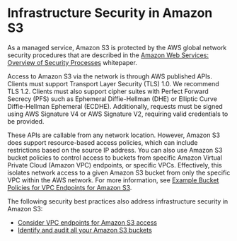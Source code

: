# Infrastructure Security in Amazon S3<a name="network-isolation"></a>

As a managed service, Amazon S3 is protected by the AWS global network security procedures that are described in the [Amazon Web Services: Overview of Security Processes](https://d0.awsstatic.com/whitepapers/Security/AWS_Security_Whitepaper.pdf) whitepaper\.

Access to Amazon S3 via the network is through AWS published APIs\. Clients must support Transport Layer Security \(TLS\) 1\.0\. We recommend TLS 1\.2\. Clients must also support cipher suites with Perfect Forward Secrecy \(PFS\) such as Ephemeral Diffie\-Hellman \(DHE\) or Elliptic Curve Diffie\-Hellman Ephemeral \(ECDHE\)\. Additionally, requests must be signed using AWS Signature V4 or AWS Signature V2, requiring valid credentials to be provided\.

These APIs are callable from any network location\. However, Amazon S3 does support resource\-based access policies, which can include restrictions based on the source IP address\. You can also use Amazon S3 bucket policies to control access to buckets from specific Amazon Virtual Private Cloud \(Amazon VPC\) endpoints, or specific VPCs\. Effectively, this isolates network access to a given Amazon S3 bucket from only the specific VPC within the AWS network\. For more information, see [Example Bucket Policies for VPC Endpoints for Amazon S3](example-bucket-policies-vpc-endpoint.md)\.

The following security best practices also address infrastructure security in Amazon S3:
+ [Consider VPC endpoints for Amazon S3 access](security-best-practices.md#end-points)
+ [Identify and audit all your Amazon S3 buckets](security-best-practices.md#audit)